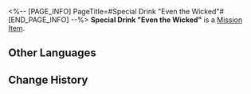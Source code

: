 <%-- [PAGE_INFO]
PageTitle=#Special Drink "Even the Wicked"#
[END_PAGE_INFO] --%>
{{Item Infobox
|id          = 150032
|image       = Item Special Drink Even the Wicked.png
|type        = Mission Item
|invCategory = Missions
|rarity      = 3
|effect      = 
|description = A special concoction tailored exclusively for you by the drinksmith Gallagher.
}}
{{Description|''"Raise this glass of 'Even the Wicked' in your honor, Trailblazer &mdash;"<br />"To the sad truth."''}}
'''Special Drink "Even the Wicked"''' is a [[Mission Item]].

==Other Languages==
{{Other Languages
|en   = Special Drink "Even the Wicked"
|zhs  = 特调「向邪恶追索」
|zht  = 特調「向邪惡追索」
|ja   = 特製モクテル「処刑宣告」
|ko   = 스페셜 블렌드 「악인일지라도」
|es   = Bebida especial "Hasta los malvados"
|fr   = Boisson spéciale « Recours au mal »
|ru   = Особый напиток «Кара для порока»
|th   = เครื่องดื่มสูตรพิเศษ "ไล่ล่าสิ่งชั่วร้าย"
|vi   = Thức Uống Đặc Sắc "Truy Đuổi Cái Ác"
|de   = Spezialgetränk „Im Namen des Volkes“
|id   = Racikan Khusus "Pengejaran Kejahatan"
|pt   = Drinque especial "Até os Ímpios"
}}

==Change History==
{{Change History|2.0}}